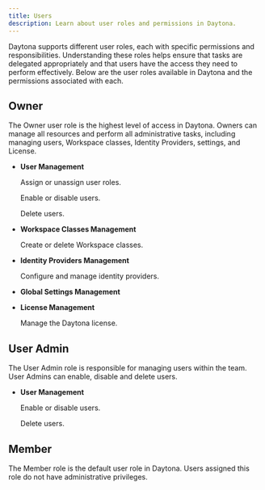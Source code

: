 ```yaml
---
title: Users
description: Learn about user roles and permissions in Daytona.
---
```


Daytona supports different user roles, each with specific permissions and responsibilities. Understanding these roles helps ensure that tasks are delegated appropriately and that users have the access they need to perform effectively. Below are the user roles available in Daytona and the permissions associated with each.

## Owner

The Owner user role is the highest level of access in Daytona. Owners can manage all resources and perform all administrative tasks, including managing users, Workspace classes, Identity Providers, settings, and License.

- **User Management**

    Assign or unassign user roles.

    Enable or disable users.

    Delete users.

- **Workspace Classes Management**

    Create or delete Workspace classes.

- **Identity Providers Management**

    Configure and manage identity providers.

- **Global Settings Management**

- **License Management**

    Manage the Daytona license.

## User Admin

The User Admin role is responsible for managing users within the team. User Admins can enable, disable and delete users.

- **User Management**

    Enable or disable users.

    Delete users.

## Member

The Member role is the default user role in Daytona. Users assigned this role do not have administrative privileges.
